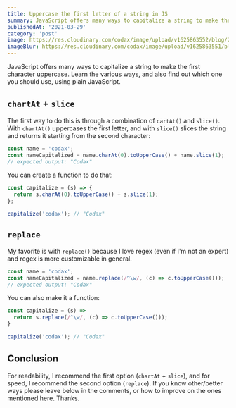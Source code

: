 ```yaml
---
title: Uppercase the first letter of a string in JS
summary: JavaScript offers many ways to capitalize a string to make the first character uppercase. Learn the various ways, and also find out which one you should use, using plain JavaScript.
publishedAt: '2021-03-29'
category: 'post'
image: https://res.cloudinary.com/codax/image/upload/v1625863552/blog/2/cover.png
imageBlur: https://res.cloudinary.com/codax/image/upload/v1625863551/blog/2/cover_blur.jpg
---
```


JavaScript offers many ways to capitalize a string to make the first character uppercase. Learn the various ways, and also find out which one you should use, using plain JavaScript.

## `chartAt` + `slice`

The first way to do this is through a combination of `cartAt()` and `slice()`. With `chartAt()` uppercases the first letter, and with `slice()` slices the string and returns it starting from the second character:

```javascript
const name = 'codax';
const nameCapitalized = name.charAt(0).toUpperCase() + name.slice(1);
// expected output: "Codax"
```

You can create a function to do that:

```javascript
const capitalize = (s) => {
  return s.charAt(0).toUpperCase() + s.slice(1);
};

capitalize('codax'); // "Codax"
```

## `replace`

My favorite is with `replace()` because I love regex (even if I'm not an expert) and regex is more customizable in general.

```javascript
const name = 'codax';
const nameCapitalized = name.replace(/^\w/, (c) => c.toUpperCase()));
// expected output: "Codax"
```

You can also make it a function:

```javascript
const capitalize = (s) =>
  return s.replace(/^\w/, (c) => c.toUpperCase()));
}

capitalize('codax'); // "Codax"
```

## Conclusion

For readability, I recommend the first option (`chartAt` + `slice`), and for speed, I recommend the second option (`replace`).
If you know other/better ways please leave below in the comments, or how to improve on the ones mentioned here.
Thanks.
